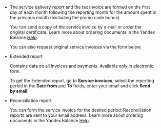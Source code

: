 - The service delivery report and the tax invoice are formed on the first day of each month following the reporting month for the amount spent in the previous month (excluding the promo code bonus).

    You can send a copy of the service invoice by e-mail or order the original certificate. Learn more about ordering documents in the Yandex Balance [Help](https://yandex.ru/support/balance/index.html).

    You can also request original service invoices via the form below.

    <Cut title="Request documents">

    <YandexForm name="support-survey" src="https://forms.yandex.ru/surveys/13460895.b14e7083ea92ec27b157232f968e6cb6aedb3685/?lang=en&topic1=docs&iframe=1&service=toloka-ai"/>

    </Cut>

- Extended report

    Contains data on all invoices and payments. Available only in electronic form.

    To get the Extended report, go to **Service invoices**, select the reporting period in the **Date from** and **To** fields, enter your email and click **Send by email**.

- Reconciliation report

    You can form the service invoice for the desired period. Reconciliation reports are sent to your email address. Learn more about ordering documents in the Yandex.Balance [Help](https://yandex.ru/support/balance/operations/acts-settlements.html).